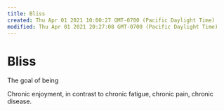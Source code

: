 ```yaml
---
title: Bliss
created: Thu Apr 01 2021 10:00:27 GMT-0700 (Pacific Daylight Time)
modified: Thu Apr 01 2021 20:27:08 GMT-0700 (Pacific Daylight Time)
---
```


# Bliss

The goal of being

Chronic enjoyment, in contrast to chronic fatigue, chronic pain, chronic disease.

